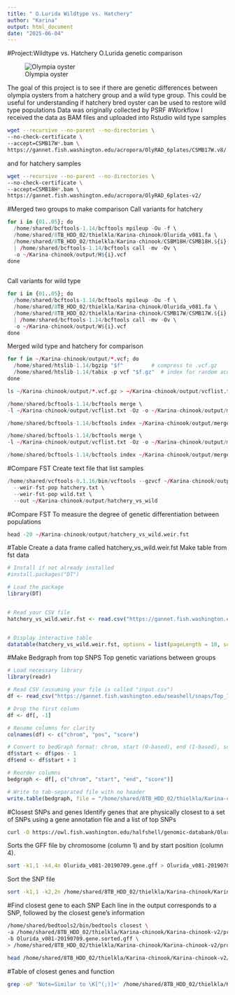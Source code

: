 ```yaml
---
title: " O.Lurida Wildtype vs. Hatchery"
author: "Karina"
output: html_document
date: "2025-06-04"
---
```


#Project:Wildtype vs. Hatchery O.Lurida genetic comparison 

![Olympia oyster](/home/shared/8TB_HDD_02/thielkla/Karina-chinook/Karina-chinook-v2/project/128px-Ostrea_Lurida.jpg)

The goal of this project is to see if there are genetic differences between olympia oysters from a hatchery group and a wild type group. 
This could be useful for understanding if hatchery bred oyster can be used to restore wild type populations
Data was originally collected by PSRF
#Workflow
I received the data as BAM files and uploaded into Rstudio wild type samples
```bash
wget --recursive --no-parent --no-directories \
--no-check-certificate \
--accept=CSMB17W*.bam \
https://gannet.fish.washington.edu/acropora/OlyRAD_6plates/CSMB17W.v8/
```
and for hatchery samples
```bash
wget --recursive --no-parent --no-directories \
--no-check-certificate \
--accept=CSMB18H*.bam \
https://gannet.fish.washington.edu/acropora/OlyRAD_6plates-v2/ 
```

#Merged two groups to make comparison
Call variants for hatchery
```r
for i in {01..05}; do
  /home/shared/bcftools-1.14/bcftools mpileup -Ou -f \
  /home/shared/8TB_HDD_02/thielkla/Karina-chinook/Olurida_v081.fa \
  /home/shared/8TB_HDD_02/thielkla/Karina-chinook/CSBM18H/CSMB18H.${i}.bam \
  | /home/shared/bcftools-1.14/bcftools call -mv -Ov \
  -o ~/Karina-chinook/output/H${i}.vcf
done
 
```
Call variants for wild type
```r
for i in {01..05}; do
  /home/shared/bcftools-1.14/bcftools mpileup -Ou -f \
  /home/shared/8TB_HDD_02/thielkla/Karina-chinook/Olurida_v081.fa \
  /home/shared/8TB_HDD_02/thielkla/Karina-chinook/CSMB17W/CSMB17W.${i}.bam \
  | /home/shared/bcftools-1.14/bcftools call -mv -Ov \
  -o ~/Karina-chinook/output/W${i}.vcf
done
```
Merged  wild type and hatchery for comparison

```r
for f in ~/Karina-chinook/output/*.vcf; do
  /home/shared/htslib-1.14/bgzip "$f"         # compress to .vcf.gz
  /home/shared/htslib-1.14/tabix -p vcf "$f.gz"  # index for random access
done
```

```r
ls ~/Karina-chinook/output/*.vcf.gz > ~/Karina-chinook/output/vcflist.txt
```

```r
/home/shared/bcftools-1.14/bcftools merge \
-l ~/Karina-chinook/output/vcflist.txt -Oz -o ~/Karina-chinook/output/merged.vcf.gz

/home/shared/bcftools-1.14/bcftools index ~/Karina-chinook/output/merged.vcf.gz
```

```r
/home/shared/bcftools-1.14/bcftools merge \
-l ~/Karina-chinook/output/vcflist.txt -Oz -o ~/Karina-chinook/output/merged.vcf.gz

/home/shared/bcftools-1.14/bcftools index ~/Karina-chinook/output/merged.vcf.gz
```
#Compare FST 
Create text file that list samples
```r
/home/shared/vcftools-0.1.16/bin/vcftools --gzvcf ~/Karina-chinook/output/merged.vcf.gz \
  --weir-fst-pop hatchery.txt \
  --weir-fst-pop wild.txt \
  --out ~/Karina-chinook/output/hatchery_vs_wild
```
#Compare FST
To measure the degree of genetic differentiation between populations
```r
head -20 ~/Karina-chinook/output/hatchery_vs_wild.weir.fst 
```
#Table
Create a data frame called hatchery_vs_wild.weir.fst
Make table from fst data
```r
# Install if not already installed
#install.packages("DT")

# Load the package
library(DT)


# Read your CSV file
hatchery_vs_wild.weir.fst <- read.csv("https://gannet.fish.washington.edu/seashell/snaps/Top_1__FST_Loci.csv")


# Display interactive table
datatable(hatchery_vs_wild.weir.fst, options = list(pageLength = 10, scrollX = TRUE), rownames = FALSE)
```
#Make Bedgraph from top SNPS
Top genetic variations between groups
```r

# Load necessary library
library(readr)

# Read CSV (assuming your file is called "input.csv")
df <- read_csv("https://gannet.fish.washington.edu/seashell/snaps/Top_1__FST_Loci.csv", col_types = cols())

# Drop the first column
df <- df[, -1]

# Rename columns for clarity
colnames(df) <- c("chrom", "pos", "score")

# Convert to bedGraph format: chrom, start (0-based), end (1-based), score
df$start <- df$pos - 1
df$end <- df$start + 1

# Reorder columns
bedgraph <- df[, c("chrom", "start", "end", "score")]

# Write to tab-separated file with no header
write.table(bedgraph, file = "/home/shared/8TB_HDD_02/thielkla/Karina-chinook/Karina-chinook-v2/project/TopSNP.bedgraph", sep = "\t", quote = FALSE, row.names = FALSE, col.names = FALSE)
```
#Closest SNPs and genes
Identify genes that are physically closest to a set of SNPs using a gene annotation file and a list of top SNPs
```bash
curl -O https://owl.fish.washington.edu/halfshell/genomic-databank/Olurida_v081-20190709.gene.gff
```
Sorts the GFF file by chromosome (column 1) and by start position (column 4).
```bash
sort -k1,1 -k4,4n Olurida_v081-20190709.gene.gff > Olurida_v081-20190709.gene.sorted.gff
```
Sort the SNP file
```bash
sort -k1,1 -k2,2n /home/shared/8TB_HDD_02/thielkla/Karina-chinook/Karina-chinook-v2/project/TopSNP.bedgraph > /home/shared/8TB_HDD_02/thielkla/Karina-chinook/Karina-chinook-v2/project/TopSNP.sorted.bedgraph
```
#Find closest gene to each SNP
Each line in the output corresponds to a SNP, followed by the closest gene's information

```bash
/home/shared/bedtools2/bin/bedtools closest \
-a /home/shared/8TB_HDD_02/thielkla/Karina-chinook/Karina-chinook-v2/project/TopSNP.sorted.bedgraph \
-b Olurida_v081-20190709.gene.sorted.gff \
> /home/shared/8TB_HDD_02/thielkla/Karina-chinook/Karina-chinook-v2/project/09-snp-gene-closet.out

head /home/shared/8TB_HDD_02/thielkla/Karina-chinook/Karina-chinook-v2/project/09-snp-gene-closet.out
```
#Table of closest genes and function
```bash
grep -oP 'Note=Similar to \K[^(;)]+' /home/shared/8TB_HDD_02/thielkla/Karina-chinook/Karina-chinook-v2/project/09-snp-gene-closet.out | sort | uniq
```

